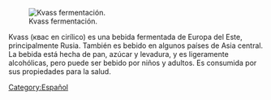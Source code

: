 {{Lang|[[Kvass|English]] - [[Kvass (es)|Español]]}}

[[Image:Kvass-fermenting-small.jpg|frame|right|Kvass fermentación.]]

Kvass (квас en cirílico) es una bebida fermentada de Europa del Este, principalmente Rusia. También es bebido en algunos países de Asia central. La bebida está hecha de pan, azúcar y levadura, y es ligeramente alcohólicas, pero puede ser bebido por niños y adultos. Es consumida por sus propiedades para la salud.

[[Category:Español]]